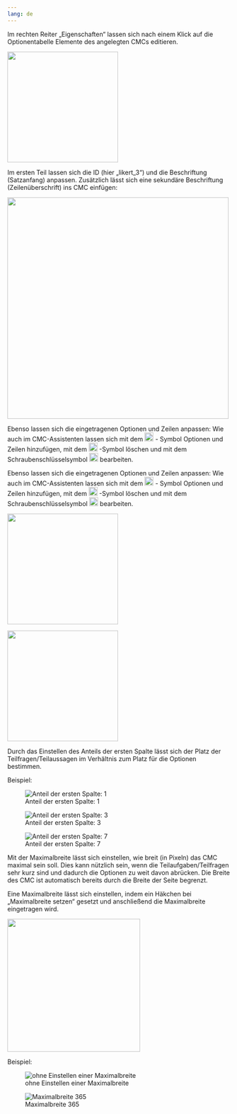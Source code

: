 ```yaml
---
lang: de
---
```


Im rechten Reiter „Eigenschaften“ lassen sich nach einem Klick auf die Optionentabelle Elemente des angelegten CMCs editieren. 

![](CMC_Editieren_eins_Grafik.png){width=250}

Im ersten Teil lassen sich die ID (hier „likert_3“) und die Beschriftung (Satzanfang) anpassen. Zusätzlich lässt sich eine sekundäre Beschriftung (Zeilenüberschrift) ins CMC einfügen: 

![](CMC_Editieren_zwei_Grafik.png){width=500}

:::{.content-hidden unless-meta="ist-glossar"}
Ebenso lassen sich die eingetragenen Optionen und Zeilen anpassen: Wie auch im CMC-Assistenten lassen sich mit dem ![](XSymbol_Grafik.png){width=20} - Symbol Optionen und Zeilen hinzufügen, mit dem ![](PlusSymbol_Grafik.png){width=20} -Symbol löschen und mit dem Schraubenschlüsselsymbol ![](Werkzeug-Symbol_Grafik.png){width=20} bearbeiten.
:::
:::{.content-hidden when-meta="ist-glossar"}
Ebenso lassen sich die eingetragenen Optionen und Zeilen anpassen: Wie auch im CMC-Assistenten lassen sich mit dem ![](../Glossar/XSymbol_Grafik.png){width=20} - Symbol Optionen und Zeilen hinzufügen, mit dem ![](../Glossar/PlusSymbol_Grafik.png){width=20} -Symbol löschen und mit dem Schraubenschlüsselsymbol ![](../Glossar/Werkzeug-Symbol_Grafik.png){width=20} bearbeiten.
:::

::: {layout="[40,40, -20]"}
![](CMC_Editieren_drei_Grafik.png){width=250}

![](CMC_Editieren_vier_Grafik.png){width=250}
:::

Durch das Einstellen des Anteils der ersten Spalte lässt sich der Platz der Teilfragen/Teilaussagen im Verhältnis zum Platz für die Optionen bestimmen. 

Beispiel:

::: {layout-ncol=3 layout-valign="bottom"}
![Anteil der ersten Spalte: 1](CMC_Spalten_eins_Grafik.png)

![Anteil der ersten Spalte: 3](CMC_Spalten_zwei_Grafik.png)

![Anteil der ersten Spalte: 7](CMC_Spalten_drei_Grafik.png)
:::

Mit der Maximalbreite lässt sich einstellen, wie breit (in Pixeln) das CMC maximal sein soll. Dies kann nützlich sein, wenn die Teilaufgaben/Teilfragen sehr kurz sind und dadurch die Optionen zu weit davon abrücken. Die Breite des CMC ist automatisch bereits durch die Breite der Seite begrenzt. 

Eine Maximalbreite lässt sich einstellen, indem ein Häkchen bei „Maximalbreite setzen“ gesetzt und anschließend die Maximalbreite eingetragen wird.

![](CMC_Maximalbreite_eins_Grafik.png){width=300}

Beispiel:

::: {layout-ncol=2 layout-valign="bottom"}
![ohne Einstellen einer Maximalbreite](CMC_Maximalbreite_zwei_Grafik.png)

![Maximalbreite 365](CMC_Maximalbreite_drei_Grafik.png)
:::